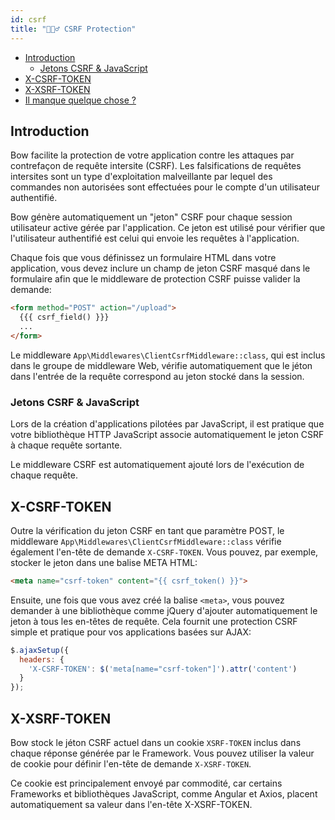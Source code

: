 ```yaml
---
id: csrf
title: "🙅🏽‍♂️ CSRF Protection"
---
```



- [Introduction](#introduction)
  - [Jetons CSRF & JavaScript](#jetons-csrf--javascript)
- [X-CSRF-TOKEN](#x-csrf-token)
- [X-XSRF-TOKEN](#x-xsrf-token)
- [Il manque quelque chose ?](#il-manque-quelque-chose-)

## Introduction

Bow facilite la protection de votre application contre les attaques par contrefaçon de requête intersite (CSRF). Les falsifications de requêtes intersites sont un type d'exploitation malveillante par lequel des commandes non autorisées sont effectuées pour le compte d'un utilisateur authentifié.

Bow génère automatiquement un "jeton" CSRF pour chaque session utilisateur active gérée par l'application. Ce jeton est utilisé pour vérifier que l'utilisateur authentifié est celui qui envoie les requêtes à l'application.

Chaque fois que vous définissez un formulaire HTML dans votre application, vous devez inclure un champ de jeton CSRF masqué dans le formulaire afin que le middleware de protection CSRF puisse valider la demande:

```html
<form method="POST" action="/upload">
  {{{ csrf_field() }}}
  ...
</form>
```

Le middleware `App\Middlewares\ClientCsrfMiddleware::class`, qui est inclus dans le groupe de middleware Web, vérifie automatiquement que le jéton dans l'entrée de la requête correspond au jeton stocké dans la session.

### Jetons CSRF & JavaScript

Lors de la création d'applications pilotées par JavaScript, il est pratique que votre bibliothèque HTTP JavaScript associe automatiquement le jeton CSRF à chaque requête sortante.

Le middleware CSRF est automatiquement ajouté lors de l'exécution de chaque requête.

## X-CSRF-TOKEN

Outre la vérification du jeton CSRF en tant que paramètre POST, le middleware `App\Middlewares\ClientCsrfMiddleware::class` vérifie également l'en-tête de demande `X-CSRF-TOKEN`. Vous pouvez, par exemple, stocker le jeton dans une balise META HTML:

```html
<meta name="csrf-token" content="{{ csrf_token() }}">
```

Ensuite, une fois que vous avez créé la balise `<meta>`, vous pouvez demander à une bibliothèque comme jQuery d'ajouter automatiquement le jeton à tous les en-têtes de requête. Cela fournit une protection CSRF simple et pratique pour vos applications basées sur AJAX:

```js
$.ajaxSetup({
  headers: {
    'X-CSRF-TOKEN': $('meta[name="csrf-token"]').attr('content')
  }
});
```

## X-XSRF-TOKEN

Bow stock le jéton CSRF actuel dans un cookie `XSRF-TOKEN` inclus dans chaque réponse générée par le Framework. Vous pouvez utiliser la valeur de cookie pour définir l'en-tête de demande `X-XSRF-TOKEN`.

Ce cookie est principalement envoyé par commodité, car certains Frameworks et bibliothèques JavaScript, comme Angular et Axios, placent automatiquement sa valeur dans l'en-tête X-XSRF-TOKEN.

<SuggestionFeature />
